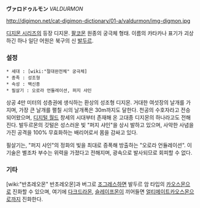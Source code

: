 '''ヴァロドゥルモン''' ''VALDURMON''

http://digimon.net/cat-digimon-dictionary/01-a/valdurmon/img-digmon.jpg

[[디지몬 시리즈]]의 등장 디지몬. [[팔코몬]] 원종의 궁극체 형태.
이름의 카타카나 표기가 괴상하긴 하나 일단 어원은 북구의 신 [[발두르]].

=== 설정 ===

 * 세대 : [wiki:"절대완전체" 궁극체]
 * 종족 : 성조형
 * 속성 : 백신종
 * 필살기 : 오로라 언듈레이션, 퍼지 샤인

상공 4만 미터의 성층권에 생식하는 환상의 성조형 디지몬. 거대한 여섯장의 날개를 가지며, 가장 큰 날개를 펼칠 시의 날개폭은 30m까지도 달한다. 천공의 수호자라고 전승되어왔으며, [[디지털 월드]] 창세의 시대부터 존재해 온 고대종 디지몬의 하나라고도 전해진다. 발두르몬의 깃털은 성스러운 빛 "퍼지 샤인"을 상시 발하고 있으며, 사악한 사념을 가진 공격을 100% 무효화하는 배리어로서 몸을 감싸고 있다.

필살기는, "퍼지 샤인"의 정화의 빛을 최대로 증폭해 방출하는 "오로라 언듈레이션". 이 기술은 별조차 부수는 위력을 가졌다고 전해지며, 광속으로 발사되므로 회피할 수 없다.

=== 기타 ===
[wiki:"반쵸레오몬" 반초레오몬]과 버그로 [[조그레스]]하면 발두르 암 타입의 [[카오스몬]]으로 진화할 수 있으며, 여기에 [[다크드라몬]], [[슬레이프몬]]이 끼어들면 [[얼티메이트카오스몬]]으로까지 진화한다.
